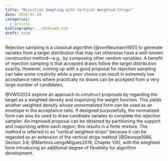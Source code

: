 ```yaml
---
title: "Rejection Sampling with Vertical Weighted Strips"
date: 2024-01-19
categories:
  - article
bibliography: ../bib/web.bib
draft: true
---
```


Rejection sampling is a classical algorithm [@vonNeumann1951] to generate
variates from a target distribution that may not otherwise have a well-known
construction method---e.g., by composing other random variables. A benefit of
rejection sampling is that accepted draws follow the target distribution
exactly. However, coming up with a good proposal for rejection sampling can
take some creativity while a poor choice can result in extremely low acceptance
rates where practically no draws can be accepted from a very large number of
candidates.

@VWS2024 explore an approach to construct proposals by regarding the target as
a weighted density and majorizing the weight function. This yields another
weighted density whose unnormalized form can be used as an envelope in the
acceptance ratio. If designed purposefully, the normalized form can also be
used to draw candidate variates to complete the rejection sampler.  An improved
proposal can be obtained by partitioning the support and majorizing within each
region; this results in a finite mixture.  The method is referred to as
"vertical weighted strips" because it can be regarded as an extension of the
vertical strips method [@Devroye1986, Section 3.6; @MartinoLuengoMiguez2018,
Chapter VIII], with the weighted form introducing an additional degree of
flexibility for algorithm development.

